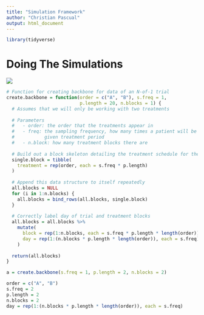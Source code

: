 ```yaml
---
title: "Simulation Framework"
author: "Christian Pascual"
output: html_document
---
```


```r
library(tidyverse)
```


# Doing The Simulations

![](./img/process.png)

```r
# Function for creating backbone for data of an N-of-1 trial
create.backbone = function(order = c("A", "B"), s.freq = 1, 
                           p.length = 20, n.blocks = 1) {
  # Assumes that we will only be working with two treatments 
  
  # Parameters
  #   - order: the order that the treatments appear in
  #   - freq: the sampling frequency, how many times a patient will be measured in a 
  #           given treatment period
  #   - n.block: how many treatment blocks there are
  
  # Build out a block skeleton detailing the treatment schedule for the subject
  single.block = tibble(
    treatment = rep(order, each = s.freq * p.length)
  )
  
  # Append this data structure to itself repeatedly
  all.blocks = NULL
  for (i in 1:n.blocks) {
    all.blocks = bind_rows(all.blocks, single.block)
  }
  
  # Correctly label day of trial and treatment blocks
  all.blocks = all.blocks %>% 
    mutate(
      block = rep(1:n.blocks, each = s.freq * p.length * length(order)),
      day = rep(1:(n.blocks * p.length * length(order)), each = s.freq)
    )
  
  return(all.blocks)
}

a = create.backbone(s.freq = 1, p.length = 2, n.blocks = 2)
```

```r
order = c("A", "B")
s.freq = 2
p.length = 2
n.blocks = 2
day = rep(1:(n.blocks * p.length * length(order)), each = s.freq)
```


